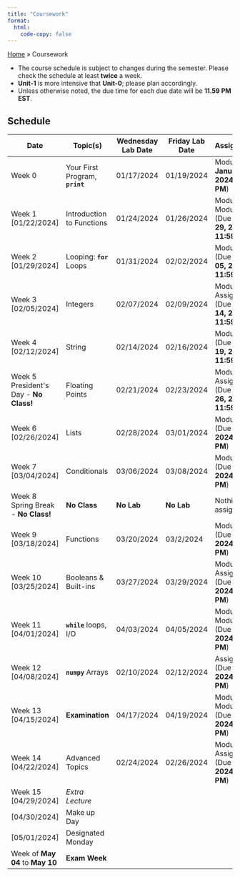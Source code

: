 ```yaml
---
title: "Coursework"
format:
  html:
    code-copy: false
---
```


<html>
<head>
    <style>
        body {
            -webkit-user-select: none; /* Safari */
            -moz-user-select: none; /* Firefox */
            -ms-user-select: none; /* IE10+/Edge */
            user-select: none; /* Standard */
        }
    </style>
</head>
<body>

<div class="breadcrumbs">
  <a href="./index.qmd">Home</a> &raquo;
  <span class="current-page">Coursework</span>
</div>

:::{.callout-warning}
- The course schedule is subject to changes during the semester. Please check the schedule at least **twice** a week.
- **Unit-1** is more intensive that **Unit-0**; please plan accordingly.
- Unless otherwise noted, the due time for each due date will be **11.59 PM EST**.
:::

## Schedule
```{=html}
<table style="width:100%">
    <colgroup>
        <col style="width:15%">
        <col style="width:25%">
        <col style="width:15%">
        <col style="width:15%">
        <col style="width:30%">
    </colgroup>
    <thead>
        <tr class="table-primary">
            <th>Date</th>
            <th>Topic(s)</th>
            <th>Wednesday Lab Date</th>
            <th>Friday Lab Date</th>
            <th>Assignement(s)</th>
        </tr>
    </thead>
    <tbody>
        <tr>
            <td>Week 0</td>
            <td>Your First Program, <code><b>print</b></code></td>
            <td>01/17/2024</td>
            <td>01/19/2024</td>
            <td>Module 0 (Due <b>January 22, 2024</b> by <b>11:59 PM</b>)</td>
        </tr>
        <tr class="table-active">
            <td>Week 1 [01/22/2024]</td>
            <td>Introduction to Functions</td>
            <td>01/24/2024</td>
            <td>01/26/2024</td>
            <td>Module 0.1 & Module 0.2 (Due <b>January 29, 2024</b> by <b>11:59 PM</b>)</td>
        </tr>
        <tr>
            <td>Week 2 [01/29/2024]</td>
            <td>Looping: <code><b>for</b></code> Loops</td>
            <td>01/31/2024</td>
            <td>02/02/2024</td>
            <td>Module 0.3 (Due <b>January 05, 2024</b> by <b>11:59 PM</b>)</td>
        </tr>
        <tr class="table-active">
            <td>Week 3 [02/05/2024]</td>
            <td>Integers</td>
            <td>02/07/2024</td>
            <td>02/09/2024</td>
            <td>Module 0.4 & Assignment 0 (Due <b>February 14, 2024</b> by <b>11:59 PM</b>)</td>
        </tr>
        <tr>
            <td>Week 4 [02/12/2024]</td>
            <td>String</td>
            <td>02/14/2024</td>
            <td>02/16/2024</td>
            <td>Module 0.5 (Due <b>February 19, 2024</b> by <b>11:59 PM</b>)</td>
        </tr>
        <tr class="table-active">
            <td>Week 5 President's Day - <b>No Class!</b></td>
            <td>Floating Points</td>
            <td>02/21/2024</td>
            <td>02/23/2024</td>
            <td>Module 0.6 & Assignemnt 1 (Due <b>February 26, 2024</b> by <b>11:59 PM</b>)</td>
        </tr>
        <tr>
            <td>Week 6 [02/26/2024]</td>
            <td>Lists</td>
            <td>02/28/2024</td>
            <td>03/01/2024</td>
            <td>Module 1.0 (Due <b>March 04, 2024</b> by <b>11:59 PM</b>)</td>
        </tr>
        <tr class="table-active">
            <td>Week 7 [03/04/2024]</td>
            <td>Conditionals</td>
            <td>03/06/2024</td>
            <td>03/08/2024</td>
            <td>Module 1.1 (Due <b>March 11, 2024</b> by <b>11:59 PM</b>)</td>
        </tr>
        <tr>
            <td>Week 8 <br>Spring Break - <b>No Class!</b></td>
            <td><b>No Class</b></td>
            <td><b>No Lab</b></td>
            <td><b>No Lab</b></td>
            <td>Nothing assigned</td>
        </tr>
        <tr class="table-active">
            <td>Week 9 [03/18/2024]</td>
            <td>Functions</td>
            <td>03/20/2024</td>
            <td>03/2/2024</td>
            <td>Module 1.2 (Due <b>March 25, 2024</b> by <b>11:59 PM</b>)</td>
        </tr>
        <tr>
            <td>Week 10 [03/25/2024]</td>
            <td>Booleans & Built-ins</td>
            <td>03/27/2024</td>
            <td>03/29/2024</td>
            <td>Module 1.3 & Assignment 3 (Due <b>April 01, 2024</b> by <b>11:59 PM</b>)</td>
        </tr>
        <tr class="table-active">
            <td>Week 11 [04/01/2024]</td>
            <td><code><b>while</b></code> loops, I/O</td>
            <td>04/03/2024</td>
            <td>04/05/2024</td>
            <td>Module 1.4 & Module 1.4 (Due <b>April 08, 2024</b> by <b>11:59 PM</b>)</td>
        </tr>
        <tr>
            <td>Week 12 [04/08/2024]</td>
            <td><code><b>numpy</b></code> Arrays</td>
            <td>02/10/2024</td>
            <td>02/12/2024</td>
            <td>Assignemnt 4 (Due <b>April 15, 2024</b> by <b>11:59 PM</b>)</td>
        </tr>
        <tr class="table-active">
            <td>Week 13 [04/15/2024]</td>
            <td><b>Examination</b></td>
            <td>04/17/2024</td>
            <td>04/19/2024</td>
            <td>Module 2.0 & Module 2.1 (Due <b>April 22, 2024</b> by <b>11:59 PM</b>)</td>
        </tr>
        <tr>
            <td>Week 14 [04/22/2024]</td>
            <td>Advanced Topics</td>
            <td>02/24/2024</td>
            <td>02/26/2024</td>
            <td>Module 2.2 & Assignemnt 5 (Due <b>May 01, 2024</b> by <b>11:59 PM</b>)</td>
        </tr>
        <tr class="table-active">
            <td>Week 15 [04/29/2024]</td>
            <td><em>Extra Lecture</em></td>
        </tr>
        <tr>
            <td>[04/30/2024]</td>
            <td>Make up Day</td>
        </tr>
        <tr class="table-active">
            <td>[05/01/2024]</td>
            <td>Designated Monday</td>
        </tr>
        <tr>
            <td>Week of <b>May 04</b> to <b>May 10</b></td>
            <td><b>Exam Week</b></td>
        </tr>
    </tbody>
</table>
```
</body>
</html>